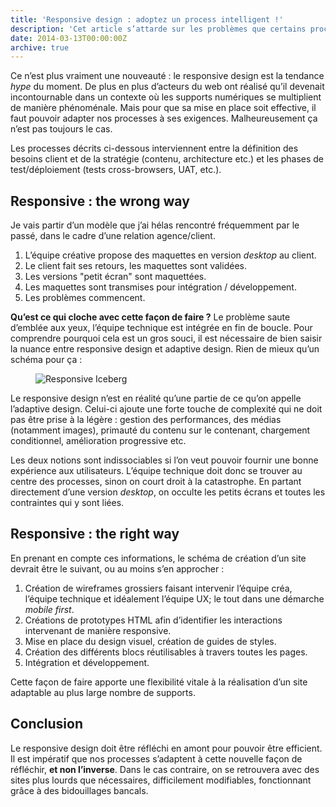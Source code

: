 ```yaml
---
title: 'Responsive design : adoptez un process intelligent !'
description: 'Cet article s’attarde sur les problèmes que certains processes classiques en webdesign peuvent poser en responsive design.'
date: 2014-03-13T00:00:00Z
archive: true
---
```




Ce n’est plus vraiment une nouveauté : le responsive design est la tendance _hype_ du moment. De plus en plus d’acteurs du web ont réalisé qu’il devenait incontournable dans un contexte où les supports numériques se multiplient de manière phénoménale. Mais pour que sa mise en place soit effective, il faut pouvoir adapter nos processes à ses exigences. Malheureusement ça n’est pas toujours le cas.

<div className="info">
  Les processes décrits ci-dessous interviennent entre la définition des besoins
  client et de la stratégie (contenu, architecture etc.) et les phases de
  test/déploiement (tests cross-browsers, UAT, etc.).
</div>

## Responsive : the wrong way

Je vais partir d’un modèle que j’ai hélas rencontré fréquemment par le passé, dans le cadre d’une relation agence/client.

1. L’équipe créative propose des maquettes en version _desktop_ au client.
2. Le client fait ses retours, les maquettes sont validées.
3. Les versions "petit écran" sont maquettées.
4. Les maquettes sont transmises pour intégration / développement.
5. Les problèmes commencent.

**Qu’est ce qui cloche avec cette façon de faire ?** Le problème saute d’emblée aux yeux, l’équipe technique est intégrée en fin de boucle. Pour comprendre pourquoi cela est un gros souci, il est nécessaire de bien saisir la nuance entre responsive design et adaptive design. Rien de mieux qu’un schéma pour ça :

<Figure caption="Responsive Iceberg, &copy; Brad Frost">
  <Image
    src="/images/responsive-iceberg.jpg"
    alt="Responsive Iceberg"
    width={1024}
    height={768}
  />
</Figure>

Le responsive design n’est en réalité qu’une partie de ce qu’on appelle l’adaptive design. Celui-ci ajoute une forte touche de complexité qui ne doit pas être prise à la légère : gestion des performances, des médias (notamment images), primauté du contenu sur le contenant, chargement conditionnel, amélioration progressive etc.

Les deux notions sont indissociables si l’on veut pouvoir fournir une bonne expérience aux utilisateurs. L’équipe technique doit donc se trouver au centre des processes, sinon on court droit à la catastrophe. En partant directement d’une version _desktop_, on occulte les petits écrans et toutes les contraintes qui y sont liées.

## Responsive : the right way

En prenant en compte ces informations, le schéma de création d’un site devrait être le suivant, ou au moins s’en approcher :

1. Création de wireframes grossiers faisant intervenir l’équipe créa, l’équipe technique et idéalement l’équipe UX; le tout dans une démarche _mobile first_.
2. Créations de prototypes HTML afin d’identifier les interactions intervenant de manière responsive.
3. Mise en place du design visuel, création de guides de styles.
4. Création des différents blocs réutilisables à travers toutes les pages.
5. Intégration et développement.

Cette façon de faire apporte une flexibilité vitale à la réalisation d’un site adaptable au plus large nombre de supports.

## Conclusion

Le responsive design doit être réfléchi en amont pour pouvoir être efficient. Il est impératif que nos processes s’adaptent à cette nouvelle façon de réfléchir, **et non l’inverse**. Dans le cas contraire, on se retrouvera avec des sites plus lourds que nécessaires, difficilement modifiables, fonctionnant grâce à des bidouillages bancals.
